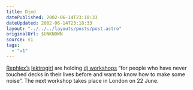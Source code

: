 ```yaml
---
title: Djed
datePublished: 2002-06-14T23:18:33
dateUpdated: 2002-06-14T23:18:33
layout: "../../../layouts/posts/post.astro"
originalUrl: $UNKNOWN
source: v1
tags:
  - "v1"
---
```


[Rephlex&#8217;s][1] [lektrogirl][2] are holding [dj workshops][3] &#8220;for people who have never touched decks in their lives before and want to know how to make some noise&#8221;. The next workshop takes place in London on 22 June.

[1]: http://www.rephlex.com/ "Rephlex Records"
[2]: http://www.lektrogirl.com/ "lektrogirl"
[3]: http://www.last-nite.biz/ "lektrogirl's DJ Workshops"
